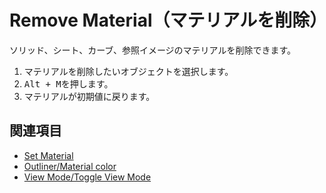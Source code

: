 
# Remove Material（マテリアルを削除）

<Reference shortcut="Alt + M" command="Remove Material" button="" />

ソリッド、シート、カーブ、参照イメージのマテリアルを削除できます。

1. マテリアルを削除したいオブジェクトを選択します。
2. <kbd>Alt + M</kbd>を押します。
3. マテリアルが初期値に戻ります。

## 関連項目
- [Set Material](./set-material)
- [Outliner/Material color](../plasticity-essentials/outliner#material-color)
- [View Mode/Toggle View Mode](../plasticity-essentials/view-mode#toggle-view-mode)


